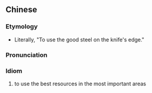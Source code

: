 {{also|好钢用在刀刃上}}
==Chinese==
{{zh-forms|s=好钢用在刀刃上|type=111121}}

===Etymology===
* Literally, "To use the good steel on the knife's edge."

===Pronunciation===
{{zh-pron
|m=hǎogāng yòngzài dāorènshàng
|cat=id
}}

===Idiom===
{{zh-idiom}}

# to use the best resources in the most important areas
#: {{zh-x|災 後 重{chóng}建 必須 '''好鋼.用在.刀刃上'''。|When rebuilding after a disaster, one must '''use resources where they count'''.}}